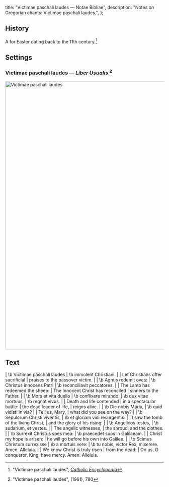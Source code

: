   title: "Victimae paschali laudes — Notae Bibliae",
  description: "Notes on Gregorian chants: Victimae paschali laudes.",
};

<Initial text="Victimae paschali laudes" />

## History

A <Definition lang="latin" anchor="sequentia" text="sequence" /> for Easter dating back to the 11th century.[^1]

## Settings

### Victimae paschali laudes — *Liber Usualis* [^2]

<Image
  src="/chants/victimae-paschali-laudes.svg"
  alt="Victimae paschali laudes"
  width="600"
  height="849"
/>

## Text

<Poetry>
|  \b Victimae paschali laudes
|  \b immolent Christiani.
|
|  Let Christians offer sacrificial
|  praises to the passover victim.
|
|  \b Agnus redemit oves:
|  \b Christus innocens Patri
|  \b reconciliavit peccatores.
|
|  The Lamb has redeemed the sheep:
|  The Innocent Christ has reconciled
|  sinners to the Father.
|
|  \b Mors et vita duello
|  \b conflixere mirando:
|  \b dux vitae mortuus,
|  \b regnat vivus.
|
|  Death and life contended
|  in a spectacular battle:
|  the dead leader of life,
|  reigns alive.
|
|  \b Dic nobis Maria,
|  \b quid vidisti in via?
|
|  Tell us, Mary,
|  what did you see on the way?
|
|  \b Sepulcrum Christi viventis,
|  \b et gloriam vidi resurgentis:
|
|  I saw the tomb of the living Christ,
|  and the glory of his rising:
|
|  \b Angelicos testes,
|  \b sudarium, et vestes.
|
|  The angelic witnesses,
|  the shroud, and the clothes.
|
|  \b Surrexit Christus spes mea:
|  \b praecedet suos in Galilaeam.
|
|  Christ my hope is arisen:
|  he will go before his own into Galilee.
|
|  \b Scimus Christum surrexisse
|  \b a mortuis vere:
|  \b tu nobis, victor Rex, miserere. Amen. Alleluia.
|
|  We know Christ is truly risen
|  from the dead:
|  On us, O conqueror, King, have mercy. Amen. Alleluia.
</Poetry>

[^1]: "Victimae paschali laudes", [*Catholic Encyclopedia*](https://www.newadvent.org/cathen/15407a.htm)
[^2]: "Victimae paschali laudes", *<Definition lang="latin" anchor="liber-usualis" text="Liber Usualis" />* (1961), 780

